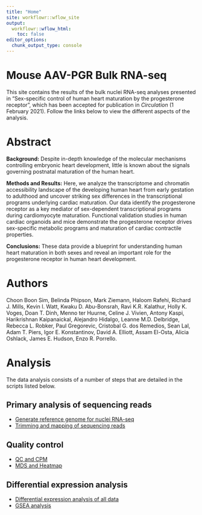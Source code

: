 ```yaml
---
title: "Home"
site: workflowr::wflow_site
output:
  workflowr::wflow_html:
    toc: false
editor_options:
  chunk_output_type: console
---
```


# Mouse AAV-PGR Bulk RNA-seq 

This site contains the results of the bulk nuclei RNA-seq analyses presented in 
"Sex-specific control of human heart maturation by the progesterone receptor", 
which has been accepted for publication in *Circulation* (1 February 2021). 
Follow the links below to view the different aspects of the analysis.

# Abstract

**Background:** Despite in-depth knowledge of the molecular mechanisms controlling embryonic heart development, little is known about the signals governing postnatal maturation of the human heart. 

**Methods and Results:** Here, we analyze the transcriptome and chromatin accessibility landscape of the developing human heart from early gestation to adulthood and uncover striking sex differences in the transcriptional programs underlying cardiac maturation. Our data identify the progesterone receptor as a key mediator of sex-dependent transcriptional programs during cardiomyocyte maturation. Functional validation studies in human cardiac organoids and mice demonstrate the progesterone receptor drives sex-specific metabolic programs and maturation of cardiac contractile properties. 

**Conclusions:** These data provide a blueprint for understanding human heart maturation in both sexes and reveal an important role for the progesterone receptor in human heart development.

# Authors

Choon Boon Sim, Belinda Phipson, Mark Ziemann, Haloom Rafehi, 
Richard J. Mills, Kevin I. Watt, Kwaku D. Abu-Bonsrah, Ravi K.R. Kalathur, Holly K. Voges, 
Doan T. Dinh, Menno ter Huurne, Celine J. Vivien, Antony Kaspi, Harikrishnan Kaipanaickal, 
Alejandro Hidalgo, Leanne M.D. Delbridge, Rebecca L. Robker, Paul Gregorevic, Cristobal G. dos Remedios, Sean Lal, 
Adam T. Piers, Igor E. Konstantinov, David A. Elliott, Assam El-Osta, Alicia Oshlack, 
James E. Hudson, Enzo R. Porrello.

# Analysis

The data analysis consists of a number of steps that are detailed in the scripts 
listed below.


## Primary analysis of sequencing reads

* [Generate reference genome for nuclei RNA-seq](01.Generate_reference_genome.html)
* [Trimming and mapping of sequencing reads](02.Trimming_and_Mapping.html)

## Quality control

* [QC and CPM](03.QC_and_CPM.html)
* [MDS and Heatmap](04.MDS.html)

## Differential expression analysis

* [Differential expression analysis of all data](05.EdgeR_and_ScatterPlot.html)
* [GSEA analysis](06.GSEA.html)
